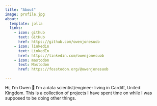 ```yaml
---
title: "About"
image: profile.jpg
about:
  template: jolla
  links:
    - icon: github
      text: GitHub
      href: https://github.com/owenjonesuob
    - icon: linkedin
      text: LinkedIn
      href: https://linkedin.com/owenjonesuob
    - icon: mastodon
      text: Mastodon
      href: https://fosstodon.org/@owenjonesuob

---
```


Hi, I'm Owen 👋 I'm a data scientist/engineer living in Cardiff, United Kingdom. This is a collection of projects I have spent time on while I was supposed to be doing other things.
